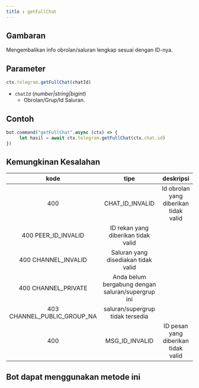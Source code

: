 ```yaml
---
title : getFullChat
---
```

## Gambaran
Mengembalikan info obrolan/saluran lengkap sesuai dengan ID-nya.
## Parameter
```ts
ctx.telegram.getFullChat(chatId)
```
- `chatId` (_number|string|bigint_)
     - Obrolan/Grup/Id Saluran.
## Contoh
```ts highlight=2
bot.command("getFullChat",async (ctx) => {
     let hasil = await ctx.telegram.getFullChat(ctx.chat.id)
})
```
## Kemungkinan Kesalahan

| kode | tipe | deskripsi |
| :---: | :---: | :------:|
| 400 | CHAT_ID_INVALID | Id obrolan yang diberikan tidak valid |
| 400 PEER_ID_INVALID | ID rekan yang diberikan tidak valid |
| 400 CHANNEL_INVALID | Saluran yang disediakan tidak valid |
| 400 CHANNEL_PRIVATE | Anda belum bergabung dengan saluran/supergrup ini |
| 403 CHANNEL_PUBLIC_GROUP_NA | saluran/supergrup tidak tersedia |
| 400 | MSG_ID_INVALID | ID pesan yang diberikan tidak valid

## Bot dapat menggunakan metode ini